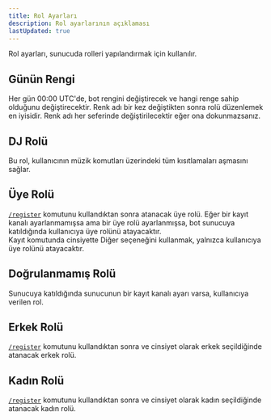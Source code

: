 ```yaml
---
title: Rol Ayarları
description: Rol ayarlarının açıklaması
lastUpdated: true
---
```

Rol ayarları, sunucuda rolleri yapılandırmak için kullanılır.

## Günün Rengi
Her gün 00:00 UTC'de, bot rengini değiştirecek ve hangi renge sahip olduğunu değiştirecektir.
Renk adı bir kez değiştikten sonra rolü düzenlemek en iyisidir. Renk adı her seferinde değiştirilecektir eğer ona dokunmazsanız.

## DJ Rolü
Bu rol, kullanıcının müzik komutları üzerindeki tüm kısıtlamaları aşmasını sağlar.

## Üye Rolü
[`/register`](/commands/register) komutunu kullandıktan sonra atanacak üye rolü.
Eğer bir kayıt kanalı ayarlanmamışsa ama bir üye rolü ayarlanmışsa, bot sunucuya katıldığında kullanıcıya üye rolünü atayacaktır. <br />
Kayıt komutunda cinsiyette Diğer seçeneğini kullanmak, yalnızca kullanıcıya üye rolünü atayacaktır.

## Doğrulanmamış Rolü
Sunucuya katıldığında sunucunun bir kayıt kanalı ayarı varsa, kullanıcıya verilen rol.

## Erkek Rolü
[`/register`](/commands/register) komutunu kullandıktan sonra ve cinsiyet olarak erkek seçildiğinde atanacak erkek rolü.

## Kadın Rolü
[`/register`](/commands/register) komutunu kullandıktan sonra ve cinsiyet olarak kadın seçildiğinde atanacak kadın rolü.